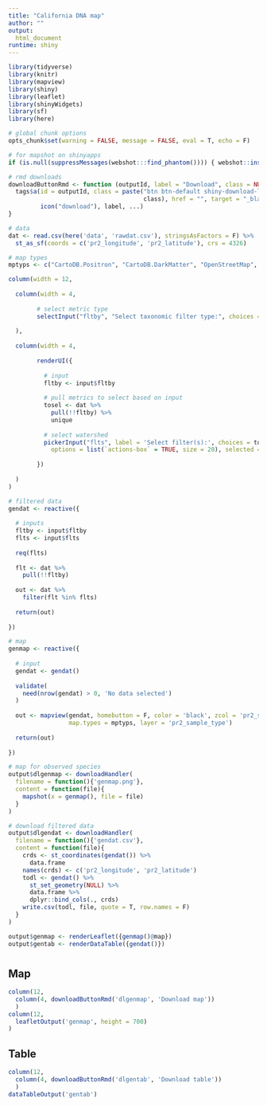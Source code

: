 ```yaml
---
title: "California DNA map"
author: ""
output: 
  html_document
runtime: shiny
---
```


```r
library(tidyverse)
library(knitr)
library(mapview)
library(shiny)
library(leaflet)
library(shinyWidgets)
library(sf)
library(here)

# global chunk options
opts_chunk$set(warning = FALSE, message = FALSE, eval = T, echo = F)

# for mapshot on shinyapps
if (is.null(suppressMessages(webshot:::find_phantom()))) { webshot::install_phantomjs() }

# rmd downloads
downloadButtonRmd <- function (outputId, label = "Download", class = NULL, ...)  {
  tags$a(id = outputId, class = paste("btn btn-default shiny-download-link", 
                                      class), href = "", target = "_blank", download = NA, 
         icon("download"), label, ...)
}

# data
dat <- read.csv(here('data', 'rawdat.csv'), stringsAsFactors = F) %>% 
  st_as_sf(coords = c('pr2_longitude', 'pr2_latitude'), crs = 4326)

# map types
mptyps <- c("CartoDB.Positron", "CartoDB.DarkMatter", "OpenStreetMap", "Esri.WorldImagery", "OpenTopoMap")

```

```r

column(width = 12,
       
  column(width = 4,
        
        # select metric type
        selectInput("fltby", "Select taxonomic filter type:", choices = c('kingdom', 'supergroup', 'division', 'class', 'order', 'family', 'genus', 'species', 'gene', 'gb_collection_date', 'gb_collected_by', 'pr2_sample_type'), selected = 'supergroup')
  
  ),
  
  column(width = 4, 
        
        renderUI({
          
          # input
          fltby <- input$fltby
          
          # pull metrics to select based on input
          tosel <- dat %>%
            pull(!!fltby) %>% 
            unique
        
          # select watershed
          pickerInput("flts", label = 'Select filter(s):', choices = tosel,
            options = list(`actions-box` = TRUE, size = 20), selected = tosel, multiple = TRUE)
          
        })
        
  ) 
)
```

```r
# filtered data 
gendat <- reactive({
  
  # inputs
  fltby <- input$fltby
  flts <- input$flts
  
  req(flts)
  
  flt <- dat %>% 
    pull(!!fltby) 
    
  out <- dat %>% 
    filter(flt %in% flts)
  
  return(out)
  
})

# map
genmap <- reactive({
  
  # input
  gendat <- gendat()
  
  validate(
    need(nrow(gendat) > 0, 'No data selected')
  )
  
  out <- mapview(gendat, homebutton = F, color = 'black', zcol = 'pr2_sample_type', alpha = 0.9, 
                 map.types = mptyps, layer = 'pr2_sample_type')
  
  return(out)
  
})
```

```r
# map for observed species
output$dlgenmap <- downloadHandler(
  filename = function(){'genmap.png'},
  content = function(file){
    mapshot(x = genmap(), file = file)
  }
)

# download filtered data
output$dlgendat <- downloadHandler(
  filename = function(){'gendat.csv'},
  content = function(file){
    crds <- st_coordinates(gendat()) %>% 
      data.frame
    names(crds) <- c('pr2_longitude', 'pr2_latitude')
    todl <- gendat() %>% 
      st_set_geometry(NULL) %>% 
      data.frame %>% 
      dplyr::bind_cols(., crds)
    write.csv(todl, file, quote = T, row.names = F)
  }
)
```

```r
output$genmap <- renderLeaflet({genmap()@map})
output$gentab <- renderDataTable({gendat()})
```

# {.tabset}

## Map

```r
column(12, 
  column(4, downloadButtonRmd('dlgenmap', 'Download map'))
  )
column(12, 
  leafletOutput('genmap', height = 700)
)

```

## Table

```r
column(12, 
  column(4, downloadButtonRmd('dlgentab', 'Download table'))
  )
dataTableOutput('gentab')
```

